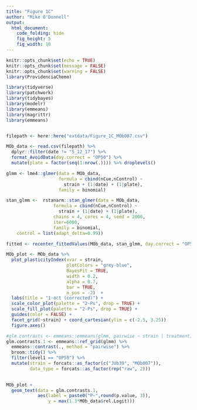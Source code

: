 ```yaml
---
title: "Figure 1C"
author: "Mike O'Donnell"
output:
  html_document:
    code_folding: hide
    fig_height: 5
    fig_width: 10 
---
```


```r
knitr::opts_chunk$set(echo = TRUE)
knitr::opts_chunk$set(message = FALSE)
knitr::opts_chunk$set(warning = FALSE)
library(ProvidenciaChemo)

```

```r
library(tidyverse)
library(patchwork)
library(tidybayes)
library(modelr)
library(emmeans)
library(magrittr)
library(emmeans)


filepath <- here::here("extdata/Figure_1C_MOb007.csv")

MOb_data <- read.csv(filepath) %>%
  dplyr::filter(date != "5_12_17") %>%
  format_AvoidData(day.correct = "OP50") %>%
  mutate(plate = factor(seq(1:nrow(.)))) %>% droplevels()

glmm <- lme4::glmer(data = MOb_data, 
                    formula = cbind(nCue,nControl) ~ 
                      strain + (1|date) + (1|plate),
                    family = binomial)

stan_glmm <-  rstanarm::stan_glmer(data = MOb_data,
                  formula = cbind(nCue,nControl) ~ 
                    strain + (1|date) + (1|plate),
                  chains = 4, cores = 4, seed = 2000,
                  iter=6000,
                  family = binomial,
    control = list(adapt_delta=0.99))

fitted <- recenter_fittedValues(MOb_data, stan_glmm, day.correct = "OP50", BayesFit = "HDI")

MOb_plot <- MOb_data %>%
  plot_plasticityIndex(xvar = strain, 
                       plotColors = "grey-blue", 
                       BayesFit = TRUE,
                       width = 0.2, 
                       alpha = 0.7, 
                       bar = TRUE, 
                       n_pos = -2)  + 
  labs(title = "1-oct (corrected)") + 
  scale_color_plot(palette = "2-Ps", drop = TRUE) +
  scale_fill_plot(palette = "2-Ps", drop = TRUE) +
  guides(color = FALSE) + 
  facet_grid(~strain) + coord_cartesian(ylim = c(-2.5, 3.25))
  figure.axes()

#glm.contrasts <- emmeans::emmeans(glmm, pairwise ~ strain | treatment)
glm.contrasts.1 <- emmeans::ref_grid(glmm) %>% 
  emmeans::contrast(., method = "pairwise") %>%
  broom::tidy() %>%
  filter(level1 == "OP50") %>%
  mutate(strain = forcats::as_factor(c("JUb39", "MOb007")),
         data_type = forcats::as_factor(rep("raw", 2)))
  

MOb_plot + 
  geom_text(data = glm.contrasts.1, 
            aes(label = paste0("P~",round(p.value, 3)), 
                y = max(1.3*MOb_data$rel.Logit)))
```
